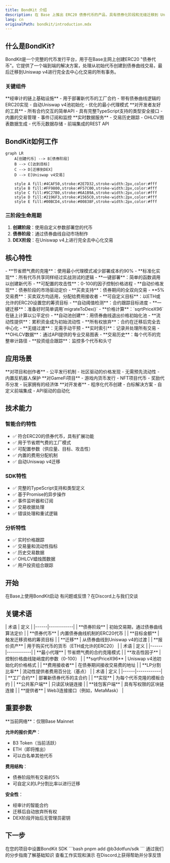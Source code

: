 ```yaml
---
title: BondKit 介绍
description: 在 Base 上推出 ERC20 债券代币的产品，具有债券化阶段和无缝迁移到 Uniswap v4 的功能。
lang: cn
originalPath: bondkit/introduction.mdx
---
```

## 什么是BondKit?

BondKit是一个完整的代币发行平台，用于在Base主网上创建ERC20 "债券代币"。它提供了一个端到端的解决方案，处理从初始代币创建到债券曲线交易，最后迁移到Uniswap v4进行完全去中心化交易的所有事务。

### 关键组件

<Tabs>
  <Tab title="智能合约">
    **经审计的链上基础设施**
    - 用于部署新代币的工厂合约
    - 带有债券曲线逻辑的ERC20实现
    - 自动Uniswap v4池初始化
    - 优化的最小代理模式
  </Tab>
  <Tab title="TypeScript SDK">
    **对开发者友好的工具**
    - 所有合约交互的简单API
    - 具有完整TypeScript支持的类型安全接口
    - 内置的交易管理
    - 事件订阅和监控
  </Tab>
  <Tab title="分析后端">
    **实时数据服务**
    - 交易历史跟踪
    - OHLCV图表数据生成
    - 代币元数据存储
    - 前端集成的REST API
  </Tab>
</Tabs>

## BondKit如何工作

```mermaid
graph LR
    A[创建代币] --> B[债券阶段]
    B --> C[达到目标]
    C --> D[迁移到DEX]
    D --> E[Uniswap v4交易]
    
    style A fill:#4CAF50,stroke:#2E7D32,stroke-width:2px,color:#fff
    style B fill:#FF9800,stroke:#F57C00,stroke-width:2px,color:#fff
    style C fill:#9C27B0,stroke:#6A1B9A,stroke-width:2px,color:#fff
    style D fill:#2196F3,stroke:#1565C0,stroke-width:2px,color:#fff
    style E fill:#00BCD4,stroke:#00838F,stroke-width:2px,color:#fff
```

### 三阶段生命周期

1. **创建阶段**：使用自定义参数部署您的代币
2. **债券阶段**：通过债券曲线自动市场制作
3. **DEX阶段**：在Uniswap v4上进行完全去中心化交易

## 核心特性

<AccordionGroup>
  <Accordion title="🏭 工厂模式部署">
    - **节省燃气费的克隆**：使用最小代理模式减少部署成本约90%
    - **标准化实现**：所有代币共享同样经过实战测试的逻辑
    - **一键部署**：简单的函数调用以创建新代币
  </Accordion>
  
  <Accordion title="📈 动态债券曲线">
    - **可配置的攻击性**：0-100的因子控制价格进程
    - **自动价格发现**：债券阶段的市场驱动定价
    - **买卖支持**：债券期间的全双向交易
    - **5% 交易费**：买卖双方均适用，分配给费用接收者
  </Accordion>
  
  <Accordion title="🎯 基于目标的迁移">
    - **可自定义目标**：以ETH或允许的ERC20设置您的筹资目标
    - **自动阈值检测**：合约跟踪目标进度
    - **一键迁移**：准备好时简单调用`migrateToDex()`
    - **价格计算**：`sqrtPriceX96`在链上计算以公平定价
  </Accordion>
  
  <Accordion title="🔄 Uniswap v4集成">
    - **自动池创建**：用债券曲线退出价格初始化池
    - **流动性提供**：累积资金成为初始流动性
    - **所有权放弃**：合约在迁移后完全去中心化
    - **无缝过渡**：无需手动干预
  </Accordion>
  
  <Accordion title="📊 分析与监控">
    - **实时索引**：记录并处理所有交易
    - **OHLCV数据**：通过API提供的专业交易图表
    - **交易历史**：每个代币的完整审计路径
    - **投资组合跟踪**：监控多个代币和头寸
  </Accordion>
</AccordionGroup>

## 应用场景

<CardGroup cols={3}>
  <Card title="🚀 代币发行" icon="rocket">
    **对项目和创作者**
    - 公平发行机制
    - 社区驱动的价格发现
    - 无需预先流动性
    - 内置反机器人保护
  </Card>
  
  <Card title="🎮 游戏和NFT" icon="gamepad">
    **对GameFi项目**
    - 游戏内货币发行
    - NFT项目代币
    - 奖励代币分发
    - 玩家拥有的经济体
  </Card>
  
  <Card title="🏢 DApp集成" icon="building">
    **对开发者**
    - 程序化代币创建
    - 白标解决方案
    - 自定义前端集成
    - API驱动的自动化
  </Card>
</CardGroup>

## 技术能力

### 智能合约特性
- ✅ 符合ERC20的债券代币，具有扩展功能
- ✅ 用于节省燃气费的工厂模式
- ✅ 可配置参数（供应量、目标、攻击性）
- ✅ 内置的费用分配机制
- ✅ 自动Uniswap v4迁移

### SDK特性
- ✅ 完整的TypeScript支持和类型定义
- ✅ 基于Promise的异步操作
- ✅ 事件监听器和订阅
- ✅ 交易收据处理
- ✅ 错误处理和重试逻辑

### 分析特性
- ✅ 实时价格跟踪
- ✅ 交易量和流动性指标
- ✅ 历史交易数据
- ✅ OHLCV蜡烛图数据
- ✅ 用户投资组合跟踪

## 开始

<CardGroup cols={2}>
  <Card title="请求访问" icon="rocket" href="https://b3builders.typeform.com/bsmntdevelopers">
    在Base上使用BondKit启动
  </Card>
  <Card title="与团队交流" icon="discord" href="https://discord.gg/b3dotfun">
    有问题或反馈？在Discord上与我们交谈
  </Card>
  
</CardGroup>

## 关键术语

<Tabs>
  <Tab title="核心概念">
    | 术语 | 定义 |
    |------|------------|
    | **债券阶段** | 初始交易期，通过债券曲线算法定价 |
    | **债券代币** | 内置债券曲线机制的ERC20代币 |
    | **目标金额** | 触发迁移资格的筹资目标 |
    | **迁移** | 从债券曲线到Uniswap v4的过渡 |
    | **报价资产** | 用于购买代币的货币（ETH或允许的ERC20） |
  </Tab>
  
  <Tab title="技术术语">
    | 术语 | 定义 |
    |------|------------|
    | **最小代理** | 节省燃气费的合约克隆模式 |
    | **攻击性因子** | 控制价格曲线陡峭度的参数（0-100） |
    | **sqrtPriceX96** | Uniswap v4池初始化的价格格式 |
    | **费用接收者** | 在债券期间接收交易费的地址 |
    | **LP分割比率** | 流动性提供者费用百分比（基点） |
  </Tab>
  
  <Tab title="SDK术语">
    | 术语 | 定义 |
    |------|------------|
    | **工厂合约** | 部署新债券代币的主合约 |
    | **实现** | 为每个代币克隆的模板合约 |
    | **公共客户端** | 只读区块链连接 |
    | **钱包客户端** | 具有写权限的区块链连接 |
    | **提供者** | Web3连接接口（例如，MetaMask） |
  </Tab>
</Tabs>

## 重要参数

<Note>
  **当前网络**：仅限Base Mainnet
  
  **允许的报价资产**： 
  - B3 Token（当前活跃）
  - ETH（即将推出）
  - 可以白名单其他代币
  
  **费用结构**：
  - 债券阶段所有交易的5%
  - 可自定义的LP分割比率以进行迁移
  
  **安全性**：
  - 经审计的智能合约
  - 迁移后自动放弃所有权
  - DEX阶段开始后无管理员密钥
</Note>

## 下一步

<Steps>
  <Step title="安装SDK">
    在您的项目中设置BondKit SDK
    ```bash
    pnpm add @b3dotfun/sdk
    ```
  </Step>
  <Step title="阅读快速入门">
    通过我们的分步指南了解基础知识
  </Step>
  <Step title="探索示例">
    查看工作实现和演示
  </Step>
  <Step title="加入社区">
    在Discord上获得帮助并分享反馈
  </Step>
</Steps>

